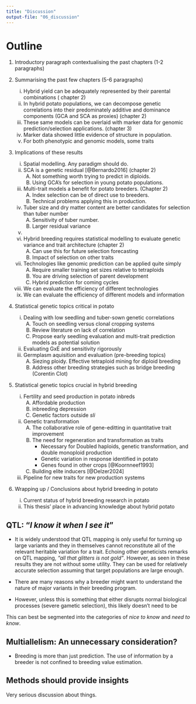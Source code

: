 ```yaml
---
title: "Discussion"
output-file: "06_discussion"
---
```


# Outline

1. Introductory paragraph contextualising the past chapters (1-2 paragraphs)

2. Summarising the past few chapters (5-6 paragraphs)
    i) Hybrid yield can be adequately represented by their parental combinations ( chapter 2)
    ii) In hybrid potato populations, we can decompose genetic correlations into their predominately additive and dominance components (GCA and SCA as proxies) (chapter 2)
    iii) These same models can be overlaid with marker data for genomic prediction/selection applications. (chapter 3)
    iv) Marker data showed little evidence of structure in population.
    v) For both phenotypic and genomic models, some traits

3. Implications of these results
    i) Spatial modelling. Any paradigm should do.
    ii) SCA is a genetic residual [@Bernardo2016] (chapter 2)
         A.  Not something worth trying to predict in diploids.
         B.  Using GCA's for selection in young potato populations.
    iii) Multi-trait models a benefit for potato breeders. (Chapter 2)
         A.  Index selection can be of direct use to breeders.
         B.  Technical problems applying this in production.
    iv) Tuber size and dry matter content are better candidates for selection than tuber number
         A.  Sensitivity of tuber number.
         B.  Larger residual variance
    v) 

    i) Hybrid breeding requires statistical modelling to evaluate genetic variance and trait architecture (chapter 2)
         A.  Can use this for future selection forecasting
         B.  Impact of selection on other traits
    ii) Technologies like genomic prediction can be applied quite simply 
         A.  Require smaller training set sizes relative to tetraploids 
         B.  You are driving selection of parent development 
         C.  Hybrid prediction for coming cycles
    iii) We can evaluate the efficiency of different technologies 
    iv) We can evaluate the efficiency of different models and information

3. Statistical genetic topics critical in potato
    i) Dealing with low seedling and tuber-sown genetic correlations
         A.  Touch on seedling versus clonal cropping systems 
         B.  Review literature on lack of correlation 
         C.  Propose early seedling evaluation and multi-trait prediction models as potential solution
    ii) Evaluating GxE and sensitivity rigorously
    iii) Germplasm aquisition and evaluation (pre-breeding topics)
         A.  Siezing ploidy. Effective tetraploid mining for diploid breeding
         B.  Address other breeding strategies such as bridge breeding (Corentin Clot)

4. Statistical genetic topics crucial in hybrid breeding 
    i) Fertility and seed production in potato inbreds
         A.  Affordable production
         B.  inbreeding depression
         C.  Genetic factors outside _sli_
    ii) Genetic transformation
         A.  The collaborative role of gene-editting in quantitative trait improvement
         B.  The need for regeneration and transformation as traits 
              - Necessary for Doubled haploids, genetic transformation, and double monoploid production 
              - Genetic variation in response identified in potato 
              - Genes found in other crops [@Koornneef1993]
         C.  Building elite inducers [@Delzer2024]
    iii) Pipeline for new traits for new production systems

5. Wrapping up / Conclusions about hybrid breeding in potato 
   i) Current status of hybrid breeding research in potato
   ii) This thesis' place in advancing knowledge about hybrid potato

::: {.content-hidden}

## QTL: "_I know it when I see it_"

* It is widely understood that QTL mapping is only useful for turning up large variants and they in themselves cannot reconstitute all of the relevant heritable variation for a trait. Echoing other geneticists remarks on QTL mapping, _"all that glitters is not gold"_. However, as seen in these results they are not without some utility. They can be used for relatively accurate selection assuming that target populations are large enough.


* There are many reasons why a breeder might want to understand the nature of major variants in their breeding program.

* However, unless this is something that either disrupts normal biological processes (severe gametic selection), this likely doesn't need to be 

This can best be segmented into the categories of _nice to know_ and _need to know_. 

## Multiallelism: An unnecessary consideration?

- Breeding is more than just prediction. The use of information by a breeder is not confined to breeding value estimation. 

## Methods should provide insights

Very serious discussion about things.

:::
